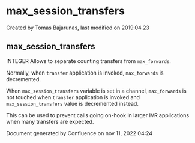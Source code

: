 
# max_session_transfers 

 Created by  Tomas Bajarunas, last modified on 2019.04.23

## max_session_transfers

INTEGER Allows to separate counting transfers from `max_forwards`.

Normally, when `transfer` application is invoked, `max_forwards` is decremented.

When `max_session_transfers` variable is set in a channel, `max_forwards` is not touched when `transfer` application is invoked and `max_session_transfers` value is decremented instead.

This can be used to prevent calls going on-hook in larger IVR applications when many transfers are expected.

Document generated by Confluence on nov 11, 2022 04:24
